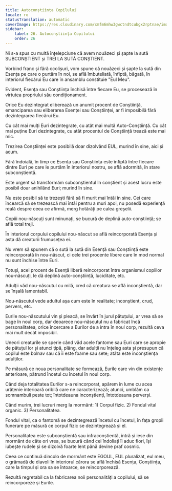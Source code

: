 ```yaml
---
title: Autoconștiința Copilului
locale: ro
statusTranslation: automatic
coverImage: https://res.cloudinary.com/xmfm6mhw3gwctndtcubgx2rptnae/image/upload/v1740468922/small_cover_tratado_de_psicologia_revolucionaria_a4c0dca4e0.webp
sidebar:
    label: 26. Autoconștiința Copilului
    order: 26
---
```

Ni s-a spus cu multă înțelepciune că avem nouăzeci și șapte la sută SUBCONȘTIENT și TREI LA SUTĂ CONȘTIENT.

Vorbind franc și fără ocolișuri, vom spune că nouăzeci și șapte la sută din Esența pe care o purtăm în noi, se află îmbuteliată, înfiptă, băgată, în interiorul fiecărui Eu care în ansamblu constituie "Eul Meu".

Evident, Esența sau Conștiința închisă între fiecare Eu, se procesează în virtutea propriului său condiționament.

Orice Eu dezintegrat eliberează un anumit procent de Conștiință, emanciparea sau eliberarea Esenței sau Conștiinței, ar fi imposibilă fără dezintegrarea fiecărui Eu.

Cu cât mai mulți Euri dezintegrate, cu atât mai multă Auto-Conștiință. Cu cât mai puține Euri dezintegrate, cu atât procentul de Conștiință trează este mai mic.

Trezirea Conștiinței este posibilă doar dizolvând EUL, murind în sine, aici și acum.

Fără îndoială, în timp ce Esența sau Conștiința este înfiptă între fiecare dintre Euri pe care le purtăm în interiorul nostru, se află adormită, în stare subconștientă.

Este urgent să transformăm subconștientul în conștient și acest lucru este posibil doar anihilând Euri; murind în sine.

Nu este posibil să te trezești fără să fi murit mai întâi în sine. Cei care încearcă să se trezească mai întâi pentru a muri apoi, nu posedă experiență reală despre ceea ce afirmă, merg hotărâți pe calea greșelii.

Copiii nou-născuți sunt minunați, se bucură de deplină auto-conștiință; se află total treji.

În interiorul corpului copilului nou-născut se află reincorporată Esența și asta dă creaturii frumusețea ei.

Nu vrem să spunem că o sută la sută din Esență sau Conștiință este reincorporată în nou-născut, ci cele trei procente libere care în mod normal nu sunt închise între Euri.

Totuși, acel procent de Esență liberă reincorporat între organismul copiilor nou-născuți, le dă deplină auto-conștiință, luciditate, etc.

Adulții văd nou-născutul cu milă, cred că creatura se află inconștientă, dar se înșală lamentabil.

Nou-născutul vede adultul așa cum este în realitate; inconștient, crud, pervers, etc.

Eurile nou-născutului vin și pleacă, se învârt în jurul pătuțului, ar vrea să se bage în noul corp, dar deoarece nou-născutul nu a fabricat încă personalitatea, orice încercare a Eurilor de a intra în noul corp, rezultă ceva mai mult decât imposibil.

Uneori creaturile se sperie când văd acele fantome sau Euri care se apropie de pătuțul lor și atunci țipă, plâng, dar adulții nu înțeleg asta și presupun că copilul este bolnav sau că îi este foame sau sete; atâta este inconștiența adulților.

Pe măsură ce noua personalitate se formează, Eurile care vin din existențe anterioare, pătrund încetul cu încetul în noul corp.

Când deja totalitatea Eurilor s-a reincorporat, apărem în lume cu acea urâțenie interioară oribilă care ne caracterizează; atunci, umblăm ca somnambuli peste tot; întotdeauna inconștienți, întotdeauna perverși.

Când murim, trei lucruri merg la mormânt: 1) Corpul fizic. 2) Fondul vital organic. 3) Personalitatea.

Fondul vital, ca o fantomă se dezintegrează încetul cu încetul, în fața gropii funerare pe măsură ce corpul fizic se dezintegrează și el.

Personalitatea este subconștientă sau infraconștientă, intră și iese din mormânt de câte ori vrea, se bucură când cei îndoliați îi aduc flori, își iubește rudele și se dizolvă foarte lent până devine praf cosmic.

Ceea ce continuă dincolo de mormânt este EGOUL, EUL pluralizat, eul meu, o grămadă de diavoli în interiorul cărora se află închisă Esența, Conștiința, care la timpul și ora sa se întoarce, se reincorporează.

Rezultă regretabil ca la fabricarea noii personalități a copilului, să se reincorporeze și Eurile.

